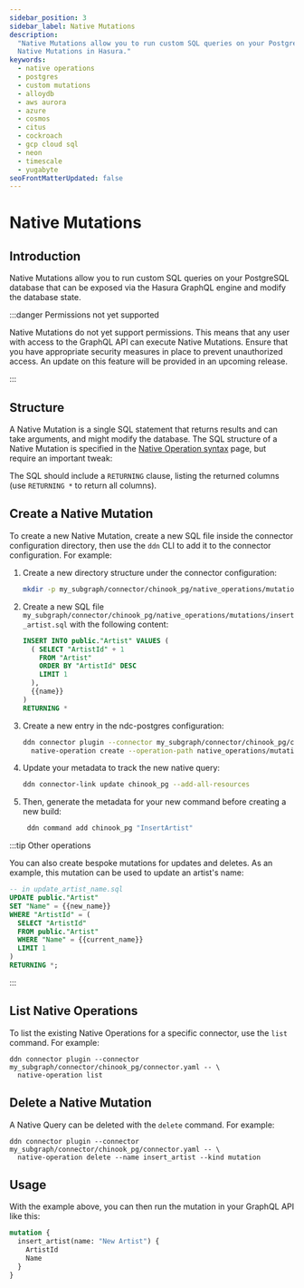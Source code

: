 ```yaml
---
sidebar_position: 3
sidebar_label: Native Mutations
description:
  "Native Mutations allow you to run custom SQL queries on your PostgreSQL database. This page explains how to configure
  Native Mutations in Hasura."
keywords:
  - native operations
  - postgres
  - custom mutations
  - alloydb
  - aws aurora
  - azure
  - cosmos
  - citus
  - cockroach
  - gcp cloud sql
  - neon
  - timescale
  - yugabyte
seoFrontMatterUpdated: false
---
```


# Native Mutations

## Introduction

Native Mutations allow you to run custom SQL queries on your PostgreSQL database that can be exposed via the Hasura
GraphQL engine and modify the database state.

:::danger Permissions not yet supported

Native Mutations do not yet support permissions. This means that any user with access to the GraphQL API can execute
Native Mutations. Ensure that you have appropriate security measures in place to prevent unauthorized access. An update
on this feature will be provided in an upcoming release.

:::

## Structure

A Native Mutation is a single SQL statement that returns results and can take arguments, and might modify the database.
The SQL structure of a Native Mutation is specified in the
[Native Operation syntax](/reference/connectors/postgresql/native-operations/syntax.mdx) page, but require an important
tweak:

The SQL should include a `RETURNING` clause, listing the returned columns (use `RETURNING *` to return all columns).

## Create a Native Mutation

To create a new Native Mutation, create a new SQL file inside the connector configuration directory, then use the `ddn`
CLI to add it to the connector configuration. For example:

1. Create a new directory structure under the connector configuration:

   ```sh
   mkdir -p my_subgraph/connector/chinook_pg/native_operations/mutations/
   ```

2. Create a new SQL file `my_subgraph/connector/chinook_pg/native_operations/mutations/insert_artist.sql` with the
   following content:

   ```sql
   INSERT INTO public."Artist" VALUES (
     ( SELECT "ArtistId" + 1
       FROM "Artist"
       ORDER BY "ArtistId" DESC
       LIMIT 1
     ),
     {{name}}
   )
   RETURNING *
   ```

3. Create a new entry in the ndc-postgres configuration:

   ```sh
   ddn connector plugin --connector my_subgraph/connector/chinook_pg/connector.yaml -- \
     native-operation create --operation-path native_operations/mutations/insert_artist.sql --kind mutation
   ```

4. Update your metadata to track the new native query:

   ```sh
   ddn connector-link update chinook_pg --add-all-resources
   ```

5. Then, generate the metadata for your new command before creating a new build:

   ```sh
    ddn command add chinook_pg "InsertArtist"
   ```

:::tip Other operations

You can also create bespoke mutations for updates and deletes. As an example, this mutation can be used to update an
artist's name:

```sql
-- in update_artist_name.sql
UPDATE public."Artist"
SET "Name" = {{new_name}}
WHERE "ArtistId" = (
  SELECT "ArtistId"
  FROM public."Artist"
  WHERE "Name" = {{current_name}}
  LIMIT 1
)
RETURNING *;
```

:::

## List Native Operations

To list the existing Native Operations for a specific connector, use the `list` command. For example:

```ddn
ddn connector plugin --connector my_subgraph/connector/chinook_pg/connector.yaml -- \
  native-operation list
```

## Delete a Native Mutation

A Native Query can be deleted with the `delete` command. For example:

```ddn
ddn connector plugin --connector my_subgraph/connector/chinook_pg/connector.yaml -- \
  native-operation delete --name insert_artist --kind mutation
```

## Usage

With the example above, you can then run the mutation in your GraphQL API like this:

```graphql
mutation {
  insert_artist(name: "New Artist") {
    ArtistId
    Name
  }
}
```
